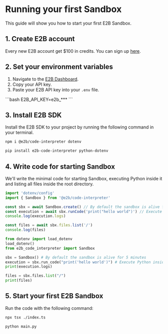 # Running your first Sandbox

This guide will show you how to start your first E2B Sandbox.

## 1. Create E2B account

Every new E2B account get $100 in credits. You can sign up [here](e2b.dev/auth/sign-up).


## 2. Set your environment variables
1. Navigate to the [E2B Dashboard](/dashboard?tab=keys).
2. Copy your API key.
3. Paste your E2B API key into your `.env` file.
<CodeGroup title=".env">
```bash
E2B_API_KEY=e2b_***
```
</CodeGroup>


## 3. Install E2B SDK
Install the E2B SDK to your project by running the following command in your terminal.
<CodeGroup isTerminalCommand>
```bash {{ language: 'js' }}
npm i @e2b/code-interpreter dotenv
```
```bash {{ language: 'python' }}
pip install e2b-code-interpreter python-dotenv
```
</CodeGroup>

## 4. Write code for starting Sandbox
We'll write the minimal code for starting Sandbox, executing Python inside it and listing all files inside the root directory.
<CodeGroup>
```ts {{ language: 'js', description: 'index.ts' }}
import 'dotenv/config'
import { Sandbox } from '@e2b/code-interpreter'

const sbx = await Sandbox.create() // By default the sandbox is alive for 5 minutes
const execution = await sbx.runCode('print("hello world")') // Execute Python inside the sandbox
console.log(execution.logs)

const files = await sbx.files.list('/')
console.log(files)
```

```python {{ language: 'python', description: 'main.py' }}
from dotenv import load_dotenv
load_dotenv()
from e2b_code_interpreter import Sandbox

sbx = Sandbox() # By default the sandbox is alive for 5 minutes
execution = sbx.run_code("print('hello world')") # Execute Python inside the sandbox
print(execution.logs)

files = sbx.files.list("/")
print(files)
```
</CodeGroup>

## 5. Start your first E2B Sandbox
Run the code with the following command:
<CodeGroup isTerminalCommand>
```bash {{ language: 'js' }}
npx tsx ./index.ts
```
```bash {{ language: 'python' }}
python main.py
```
</CodeGroup>



